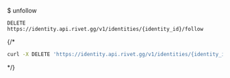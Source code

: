 $ unfollow
```
DELETE https://identity.api.rivet.gg/v1/identities/{identity_id}/follow
```


{/*<RequestExample>
```bash curl
curl -X DELETE 'https://identity.api.rivet.gg/v1/identities/{identity_id}/follow'
```
</RequestExample>*/}
